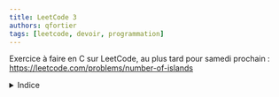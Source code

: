 ```yaml
---
title: LeetCode 3
authors: qfortier
tags: [leetcode, devoir, programmation]
---
```


Exercice à faire en C sur LeetCode, au plus tard pour samedi prochain : https://leetcode.com/problems/number-of-islands

<details>
<summary>Indice</summary>

Cela revient à calculer les composantes connexes du graphe dont les sommets sont les cases de la grille et où chaque case a 4 arêtes possibles avec les cases voisines.  
Pour calculer le nombre de composantes connexes, on peut utiliser un parcours en profondeur (ou en largeur). On peut directement utiliser `grid` comme tableau des vus (en mettant une case à '0' après l'avoir visitée).

```c
// Parcours en profondeur
void dfs(char** grid, int n, int p, int i, int j) {
    ...
}

int numIslands(char** grid, int gridSize, int* gridColSize) {
    int n = gridSize, p = gridColSize[0]; // n lignes, p colonnes
    int k = 0; // nombre de composantes connexes
    for(int i = 0; i < n; i++)
        for(int j = 0; j < p; j++)
            ...
    return k;
}
```
